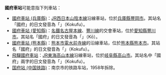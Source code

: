 {{noteTA
|T=zh-tw:國府車站;zh-hk:國府站;zh-cn:国府站;
|1=zh-tw:國府車站;zh-hk:國府站;zh-cn:国府站;
}}
'''國府車站'''可能意指下列車站：
* [[國府車站_(兵庫縣)|國府車站 (兵庫縣)]]：[[JR西日本|JR西日本]][[山陰本線|山陰本線]]沿線車站，位於[[兵庫縣|兵庫縣]][[豐岡市|豐岡市]]。其站名「國府」的日文發音為「{{lang|ja|こくふ}}」（Kokufu）。
* [[國府車站_(愛知縣)|國府車站 (愛知縣)]]：[[名鐵|名鐵]][[名古屋本線|名古屋本線]]、[[豐川線|豐川線]]的交會車站，位於[[愛知縣|愛知縣]][[豐川市|豐川市]]。其站名「國府」的日文發音為「{{lang|ja|こう}}」（Kō）。
* [[國府車站_(熊本縣)|國府車站 (熊本縣)]]：[[熊本市電|熊本市電]][[水前寺線|水前寺線]]的沿線車站，位於[[熊本縣|熊本縣]][[熊本市|熊本市]]。其站名「國府」的日文發音為「{{lang|ja|こくふ}}」（Kokufu）。
* [[飛驒國府車站|飛驒國府車站]]：[[JR東海|JR東海]][[高山本線|高山本線]]沿線車站，位於[[岐阜縣|岐阜縣]][[高山市|高山市]]。其站名中「國府」兩字的日文發音為「{{lang|ja|こくふ}}」（Kokufu）。
* [[国府站_(中国铁路)|国府站 (中国铁路)]]：南京市的铁路车站，1958年拆除。

{{disambig|Cat=四字車站名消歧義}}
